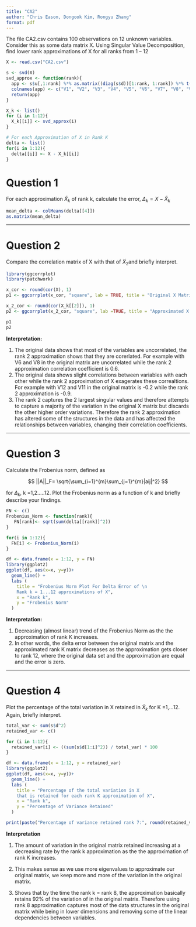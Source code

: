 ```yaml
---
title: "CA2"
author: "Chris Eason, Dongook Kim, Rongyu Zhang"
format: pdf
---
```


The file CA2.csv contains 100 observations on 12 unknown variables. Consider this as some data matrix X. Using Singular Value Decomposition, find lower rank approximations of X for all ranks from 1 – 12

```r
X <- read.csv("CA2.csv")
```

```r
s <- svd(X)
svd_approx <- function(rank){
  app <- s$u[,1:rank] %*% as.matrix((diag(s$d))[1:rank, 1:rank]) %*% t(s$v[, 1:rank])
  colnames(app) <- c("V1", "V2", "V3", "V4", "V5", "V6", "V7", "V8", "V9", "V10", "V11", "V12")
  return(app)
}

X_k <- list()
for (i in 1:12){
  X_k[[i]] <- svd_approx(i)
}

# For each Approximation of X in Rank K
delta <- list()
for(i in 1:12){
  delta[[i]] <- X - X_k[[i]]
}

```

# Question 1

For each approximation $\tilde{X}_k$ of rank k, calculate the error, $\Delta _k=X-\tilde{X}_k$

```r
mean_delta <- colMeans(delta[[4]])
as.matrix(mean_delta)
```

------------------------------------------------------------------------

# Question 2

Compare the correlation matrix of X with that of $\tilde{X}_2$and briefly interpret.

```r
library(ggcorrplot)
library(patchwork)

x_cor <- round(cor(X), 1)
p1 <- ggcorrplot(x_cor, "square", lab = TRUE, title = "Original X Matrix", lab_size = 3)

x_2_cor <- round(cor(X_k[[2]]), 1)
p2 <- ggcorrplot(x_2_cor, "square", lab =TRUE, title = "Approximated X Matrix Using \nRank 2", lab_size =2)

p1
p2
```

**Interpretation:**

1.  The original data shows that most of the variables are uncorrelated, the rank 2 approximation shows that they are corerlated. For example with V6 and V8 in the original matrix are uncorrelated while the rank 2 approximation correlation coefficient is 0.6.
2.  The original data shows slight correlations between variables with each other while the rank 2 approximation of X exagerates these correaltions. For example with V12 and V11 in the original matrix is -0.2 while the rank 2 approximation is -0.9.
3.  The rank 2 captures the 2 largest singular values and therefore attempts to capture a majority of the variation in the original X matrix but discards the other higher order variations. Therefore the rank 2 approximation has altered some of the structures in the data and has affected the relationships between variables, changing their correlation coefficients.

------------------------------------------------------------------------

# Question 3

Calculate the Frobenius norm, defined as

$$
 ||A||_F= \sqrt{\sum_{i=1}^{m}\sum_{j=1}^{m}|aij|^2}
$$

for $\Delta_k$, k =1,2.....12. Plot the Frobenius norm as a function of k and briefly describe your findings.

```r
FN <- c()
Frobenius_Norm <- function(rank){
   FN[rank]<- sqrt(sum(delta[[rank]]^2))
}

for(i in 1:12){
  FN[i] <- Frobenius_Norm(i)
}

df <- data.frame(x = 1:12, y = FN)
library(ggplot2)
ggplot(df, aes(x=x, y=y))+
  geom_line() +
  labs (
    title = "Frobenius Norm Plot For Delta Error of \n
    Rank k = 1...12 approximations of X", 
    x = "Rank k", 
    y = "Frobenius Norm"
  )
```

**Interpretation:**

1.  Decreasing (almost linear) trend of the Frobenius Norm as the the approximation of rank K increases.
2.  In other words, the delta error between the original matrix and the approximated rank K matrix decreases as the approximation gets closer to rank 12, where the original data set and the approximation are equal and the error is zero.\

------------------------------------------------------------------------

# Question 4

Plot the percentage of the total variation in X retained in $\tilde{X}_k$ for K =1,...12. Again, briefly interpret.

```r
total_var <- sum(s$d^2)
retained_var <- c()

for (i in 1:12){
  retained_var[i] <- ((sum(s$d[1:i]^2)) / total_var) * 100 
}

df <- data.frame(x = 1:12, y = retained_var)
library(ggplot2)
ggplot(df, aes(x=x, y=y))+
  geom_line() +
  labs (
    title = "Percentage of the total variation in X
    that is retained for each rank K approximation of X", 
    x = "Rank k", 
    y = "Percentage of Variance Retained"
  )

print(paste("Percentage of variance retained rank 7:", round(retained_var[8],2)))
```

**Interpretation**

1.  The amount of variation in the original matrix retained increasing at a decreasing rate by the rank k approximation as the the approximation of rank K increases.

2.  This makes sense as we use more eigenvalues to approximate our original matrix, we keep more and more of the variation in the original matrix.

3.  Shows that by the time the rank k = rank 8, the approximation basically retains 92% of the variation of in the original matrix. Therefore using rank 8 approximation captures most of the data structures in the original matrix while being in lower dimensions and removing some of the linear dependencies between variables.
